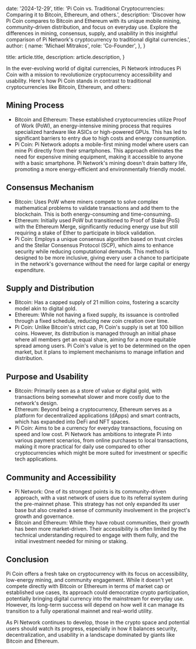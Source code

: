   date: '2024-12-29',
  title:
    'Pi Coin vs. Traditional Cryptocurrencies: Comparing it to Bitcoin, Ethereum, and others.',
  description:
    'Discover how Pi Coin compares to Bitcoin and Ethereum with its unique mobile mining, community-driven distribution, and focus on everyday use. Explore the differences in mining, consensus, supply, and usability in this insightful comparison of Pi Network's cryptocurrency to traditional digital currencies.',
  author: {
    name: 'Michael Mitrakos',
    role: 'Co-Founder',
  },
}

  title: article.title,
  description: article.description,
}

In the ever-evolving world of digital currencies, Pi Network introduces Pi Coin with a mission to revolutionize cryptocurrency accessibility and usability. Here's how Pi Coin stands in contrast to traditional cryptocurrencies like Bitcoin, Ethereum, and others:

## Mining Process

- Bitcoin and Ethereum: These established cryptocurrencies utilize Proof of Work (PoW), an energy-intensive mining process that requires specialized hardware like ASICs or high-powered GPUs. This has led to significant barriers to entry due to high costs and energy consumption.
- Pi Coin: Pi Network adopts a mobile-first mining model where users can mine Pi directly from their smartphones. This approach eliminates the need for expensive mining equipment, making it accessible to anyone with a basic smartphone. Pi Network's mining doesn't drain battery life, promoting a more energy-efficient and environmentally friendly model.

## Consensus Mechanism

- Bitcoin: Uses PoW where miners compete to solve complex mathematical problems to validate transactions and add them to the blockchain. This is both energy-consuming and time-consuming.
- Ethereum: Initially used PoW but transitioned to Proof of Stake (PoS) with the Ethereum Merge, significantly reducing energy use but still requiring a stake of Ether to participate in block validation.
- Pi Coin: Employs a unique consensus algorithm based on trust circles and the Stellar Consensus Protocol (SCP), which aims to enhance security while reducing computational demands. This method is designed to be more inclusive, giving every user a chance to participate in the network's governance without the need for large capital or energy expenditure.

## Supply and Distribution

- Bitcoin: Has a capped supply of 21 million coins, fostering a scarcity model akin to digital gold.
- Ethereum: While not having a fixed supply, its issuance is controlled through a fixed schedule, reducing new coin creation over time.
- Pi Coin: Unlike Bitcoin's strict cap, Pi Coin's supply is set at 100 billion coins. However, its distribution is managed through an initial phase where all members get an equal share, aiming for a more equitable spread among users. Pi Coin's value is yet to be determined on the open market, but it plans to implement mechanisms to manage inflation and distribution.

## Purpose and Usability

- Bitcoin: Primarily seen as a store of value or digital gold, with transactions being somewhat slower and more costly due to the network's design.
- Ethereum: Beyond being a cryptocurrency, Ethereum serves as a platform for decentralized applications (dApps) and smart contracts, which has expanded into DeFi and NFT spaces.
- Pi Coin: Aims to be a currency for everyday transactions, focusing on speed and low cost. Pi Network has ambitions to integrate Pi into various payment scenarios, from online purchases to local transactions, making it more practical for daily use compared to other cryptocurrencies which might be more suited for investment or specific tech applications.

## Community and Accessibility

- Pi Network: One of its strongest points is its community-driven approach, with a vast network of users due to its referral system during the pre-mainnet phase. This strategy has not only expanded its user base but also created a sense of community involvement in the project's growth and governance.
- Bitcoin and Ethereum: While they have robust communities, their growth has been more market-driven. Their accessibility is often limited by the technical understanding required to engage with them fully, and the initial investment needed for mining or staking.

## Conclusion

Pi Coin offers a fresh take on cryptocurrency with its focus on accessibility, low-energy mining, and community engagement. While it doesn't yet compete directly with Bitcoin or Ethereum in terms of market cap or established use cases, its approach could democratize crypto participation, potentially bringing digital currency into the mainstream for everyday use. However, its long-term success will depend on how well it can manage its transition to a fully operational mainnet and real-world utility.

As Pi Network continues to develop, those in the crypto space and potential users should watch its progress, especially in how it balances security, decentralization, and usability in a landscape dominated by giants like Bitcoin and Ethereum.
